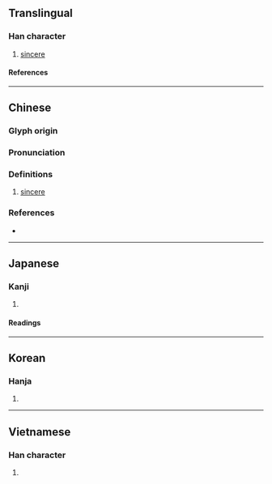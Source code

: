 {{character info}}
==Translingual==

===Han character===
{{Han char|rn=9|rad=人|as=12|sn=14|four=26256|canj=ORRJ|ids=⿰亻單}}

# [[sincere]]

====References====
{{Han ref|kx=0117.090|dkj=01112|dj=0248.150|hdz=10219.060|uh=50E4}}

----

==Chinese==
{{zh-forms|s=𫢸}}

===Glyph origin===
{{Han etym}}

===Pronunciation===
{{zh-pron
|m=dàn
|c=daan6
|mc=y
|oc=y
|cat=a
}}

===Definitions===
{{zh-hanzi}}

# [[sincere]]

===References===
* {{R:twedu|B00165}}

----

==Japanese==

===Kanji===
{{ja-kanji|grade=|rs=人12}}

# {{rfdef|ja|sort=人12}}

====Readings====
{{ja-readings
|on=たん, だん, せん, ぜん, たつ, たち
|kun=はやい, あつい, あきらか, ゆるぐ
}}

----

==Korean==

===Hanja===
{{ko-hanja|탄}}

# {{rfdef|ko|sort=人12}}

----

==Vietnamese==

===Han character===
{{vi-readings|rs=人12|reading=dạn}}

# {{rfdef|vi|sort=人12}}